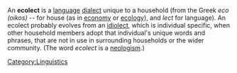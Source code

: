 An '''ecolect''' is a [[language]] [[dialect]] unique to a household (from the Greek ''eco (oikos)'' -- for house (as in [[economy]] or [[ecology]]), and ''lect'' for language).  An ecolect probably evolves from an [[idiolect]], which is individual specific, when other household members adopt that individual's unique words and phrases, that are not in use in surrounding households or the wider community.  (The word ''ecolect'' is a [[neologism]].)

[[Category:Linguistics]]